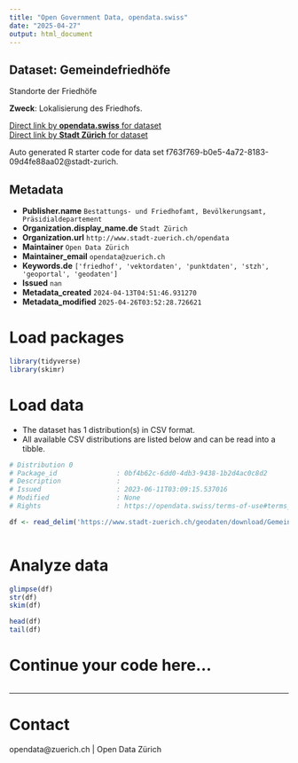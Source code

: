 ```yaml
---
title: "Open Government Data, opendata.swiss"
date: "2025-04-27"
output: html_document
---
```


## Dataset: Gemeindefriedhöfe

Standorte der Friedhöfe

**Zweck**: Lokalisierung des Friedhofs.

[Direct link by **opendata.swiss** for dataset](https://opendata.swiss/de/dataset/gemeindefriedhofe)<br>
[Direct link by **Stadt Zürich** for dataset](https://data.stadt-zuerich.ch/dataset/geo_gemeindefriedhoefe)

Auto generated R starter code for data set f763f769-b0e5-4a72-8183-09d4fe88aa02@stadt-zurich.

## Metadata

- **Publisher.name** `Bestattungs- und Friedhofamt, Bevölkerungsamt, Präsidialdepartement`
- **Organization.display_name.de** `Stadt Zürich`
- **Organization.url** `http://www.stadt-zuerich.ch/opendata`
- **Maintainer** `Open Data Zürich`
- **Maintainer_email** `opendata@zuerich.ch`
- **Keywords.de** `['friedhof', 'vektordaten', 'punktdaten', 'stzh', 'geoportal', 'geodaten']`
- **Issued** `nan`
- **Metadata_created** `2024-04-13T04:51:46.931270`
- **Metadata_modified** `2025-04-26T03:52:28.726621`


# Load packages

```r

library(tidyverse)
library(skimr)

```

# Load data

-   The dataset has 1 distribution(s) in CSV format.
-   All available CSV distributions are listed below and can be read into a tibble.

```r

# Distribution 0
# Package_id               : 0bf4b62c-6dd0-4db3-9438-1b2d4ac0c8d2
# Description              : 
# Issued                   : 2023-06-11T03:09:15.537016
# Modified                 : None
# Rights                   : https://opendata.swiss/terms-of-use#terms_open

df <- read_delim('https://www.stadt-zuerich.ch/geodaten/download/Gemeindefriedhoefe?format=10008')



```

# Analyze data

```r

glimpse(df)
str(df)
skim(df)

head(df)
tail(df)

```

# Continue your code here...

```r

```

------------------------------------------------------------------------

# Contact

opendata@zuerich.ch | Open Data Zürich
